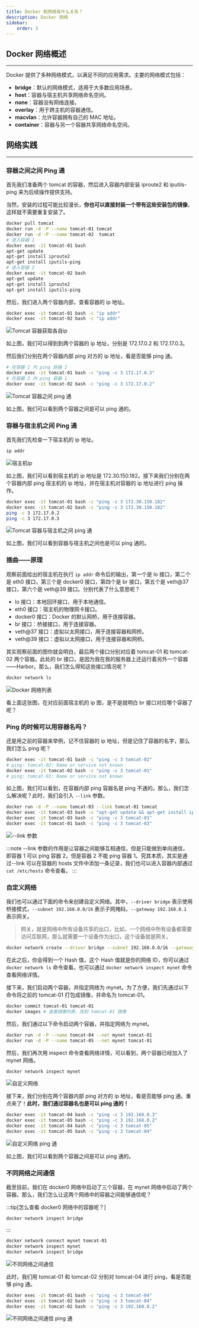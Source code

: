 ---
title: Docker 和网络有什么关系？
description: Docker 网络
sidebar:
    order: 3
---

## Docker 网络概述

---

Docker 提供了多种网络模式，以满足不同的应用需求。主要的网络模式包括：

-   **bridge**：默认的网络模式，适用于大多数应用场景。
-   **host**：容器与宿主机共享网络命名空间。
-   **none**：容器没有网络连接。
-   **overlay**：用于跨主机的容器通信。
-   **macvlan**：允许容器拥有自己的 MAC 地址。
-   **container**：容器与另一个容器共享网络命名空间。

## 网络实践

---

### 容器之间之间 Ping 通

首先我们准备两个 tomcat 的容器，然后进入容器内部安装 iproute2 和 iputils-ping 来为后续操作提供支持。

当然，安装的过程可能比较漫长，**你也可以直接封装一个带有这些安装包的镜像**，这样就不需要重复安装了。

```bash
docker pull tomcat
docker run -d -P --name tomcat-01 tomcat
docker run -d -P --name tomcat-02  tomcat
# 进入容器 1
docker exec -it tomcat-01 bash
apt-get update
apt-get install iproute2
apt-get install iputils-ping
# 进入容器 2
docker exec -it tomcat-02 bash
apt-get update
apt-get install iproute2
apt-get install iputils-ping
```

然后，我们进入两个容器内部，查看容器的 ip 地址。

```bash
docker exec -it tomcat-01 bash -c "ip addr"
docker exec -it tomcat-02 bash -c "ip addr"
```

![Tomcat 容器获取各自ip](@src/assets/docker/tomcat-container-ip.png)

如上图，我们可以得到到两个容器的 ip 地址，分别是 172.17.0.2 和 172.17.0.3。

然后我们分别在两个容器内部 ping 对方的 ip 地址，看是否能够 ping 通。

```bash
# 在容器 1 内 ping 容器 2
docker exec -it tomcat-01 bash -c "ping -c 3 172.17.0.3"
# 在容器 2 内 ping 容器 1
docker exec -it tomcat-02 bash -c "ping -c 3 172.17.0.2"
```

![Tomcat 容器之间 ping 通](@src/assets/docker/tomcat-container-ping.png)

如上图，我们可以看到两个容器之间是可以 ping 通的。

### 容器与宿主机之间 Ping 通

首先我们先检查一下宿主机的 ip 地址。

```bash
ip addr
```

![宿主机ip](@src/assets/docker/host-ip.png)

如上图，我们可以看到宿主机的 ip 地址是 172.30.150.182。接下来我们分别在两个容器内部 ping 宿主机的 ip 地址，并在宿主机对容器的 ip 地址进行 ping 操作。

```bash
docker exec -it tomcat-01 bash -c "ping -c 3 172.30.150.182"
docker exec -it tomcat-02 bash -c "ping -c 3 172.30.150.182"
ping -c 3 172.17.0.2
ping -c 3 172.17.0.3
```

![Tomcat 容器与宿主机之间 ping 通](@src/assets/docker/tomcat-container-host-ping.png)

如上图，我们可以看到容器与宿主机之间也是可以 ping 通的。

### 插曲——原理

观察前面给出的宿主机在执行 `ip addr` 命令后的输出，第一个是 lo 接口，第二个是 eth0 接口，第三个是 docker0 接口，第四个是 br 接口，第五个是 veth@37 接口，第六个是 veth@39 接口。分别代表了什么意思呢？

-   lo 接口：本地回环接口，用于本地通信。
-   eth0 接口：宿主机的物理网卡接口。
-   docker0 接口：Docker 的默认网桥，用于连接容器。
-   br 接口：桥接接口，用于连接容器。
-   veth@37 接口：虚拟以太网接口，用于连接容器和网桥。
-   veth@39 接口：虚拟以太网接口，用于连接容器和网桥。

其实观察前面的图你就会明白，最后两个接口分别对应着 tomcat-01 和 tomcat-02 两个容器。此处的 br 接口，是因为我在我的服务器上还运行着另外一个容器——Harbor。那么，我们怎么得知这些接口情况呢？

```bash
docker network ls
```

![Docker 网络列表](@src/assets/docker/docker-network-list.png)

看上面这张图，在对应前面宿主机的 ip 图，是不是就明白 br 接口对应哪个容器了呢？

### Ping 的时候可以用容器名吗？

还是用之前的容器来举例，记不住容器的 ip 地址，但是记住了容器的名字，那么我们怎么 ping 呢？

```bash
docker exec -it tomcat-01 bash -c "ping -c 3 tomcat-02"
# ping: tomcat-02: Name or service not known
docker exec -it tomcat-02 bash -c "ping -c 3 tomcat-01"
# ping: tomcat-01: Name or service not known
```

如上图，我们可以看到，在容器内部 ping 容器名是 ping 不通的。那么，我们怎么解决呢？此时，我们会引入 `--link` 参数。

```bash
docker run -d -P --name tomcat-03 --link tomcat-01 tomcat
docker exec -it tomcat-03 bash -c "apt-get update && apt-get install iproute2 iputils-ping -y"
docker exec -it tomcat-03 bash -c "ping -c 3 tomcat-01"
docker exec -it tomcat-01 bash -c "ping -c 3 tomcat-03"
```

![--link 参数](@src/assets/docker/docker-container-link.png)

:::note
--link 参数的作用是让容器之间能够互相通信，但是只能做到单向通信，即容器 1 可以 ping 容器 2，但是容器 2 不能 ping 容器 1。究其本质，其实是通过--link 可以在容器的 hosts 文件中添加一条记录，我们也可以进入容器内部通过 `cat /etc/hosts` 命令查看。
:::

### 自定义网络

我们也可以通过下面的命令来创建自定义网络。其中，`--driver bridge` 表示使用桥接模式，`--subnet 192.168.0.0/16` 表示子网掩码，`--gateway 192.168.0.1` 表示网关。

> 网关，就是网络中所有设备共享的出口，比如，一个网络中所有设备都需要访问互联网，那么就需要一个设备作为出口，这个设备就是网关。

```bash
docker network create --driver bridge --subnet 192.168.0.0/16 --gateway 192.168.0.1 mynet
```

在此之后，你会得到一个 Hash 值，这个 Hash 值就是你的网络 ID，你可以通过 `docker network ls` 命令查看。也可以通过 `docker network inspect mynet` 命令查看网络详情。

接下来，我们启动两个容器，并指定网络为 mynet。为了方便，我们先通过以下命令将之前的 tomcat-01 打包成镜像，并命名为 tomcat-01。

```bash
docker commit tomcat-01 tomcat-01
docker images # 查看镜像列表，找到 tomcat-01 镜像
```

然后，我们通过以下命令启动两个容器，并指定网络为 mynet。

```bash
docker run -d -P --name tomcat-04 --net mynet tomcat-01
docker run -d -P --name tomcat-05 --net mynet tomcat-01
```

然后，我们再次用 inspect 命令查看网络详情，可以看到，两个容器已经加入了 mynet 网络。

```bash
docker network inspect mynet
```

![自定义网络](@src/assets/docker/docker-network-custom.png)

接下来，我们分别在两个容器内部 ping 对方的 ip 地址，看是否能够 ping 通。重点来了！**此时，我们通过容器名也是可以 ping 通的！**

```bash
docker exec -it tomcat-04 bash -c "ping -c 3 192.168.0.3"
docker exec -it tomcat-05 bash -c "ping -c 3 192.168.0.2"
docker exec -it tomcat-04 bash -c "ping -c 3 tomcat-05"
docker exec -it tomcat-05 bash -c "ping -c 3 tomcat-04"
```

![自定义网络 ping 通](@src/assets/docker/docker-network-custom-ping.png)

如上图，我们可以看到两个容器之间是可以 ping 通的。

### 不同网络之间通信

截至目前，我们在 docker0 网络中启动了三个容器，在 mynet 网络中启动了两个容器。那么，我们怎么让这两个网络中的容器之间能够通信呢？

:::tip[怎么查看 docker0 网络中的容器呢？]

```bash
docker network inspect bridge
```

:::

```bash
docker network connect mynet tomcat-01
docker network inspect mynet
docker network inspect bridge
```

![不同网络之间通信](@src/assets/docker/docker-network-connect.png)

此时，我们用 tomcat-01 和 tomcat-02 分别对 tomcat-04 进行 ping，看是否能够 ping 通。

```bash
docker exec -it tomcat-01 bash -c "ping -c 3 tomcat-04"
docker exec -it tomcat-02 bash -c "ping -c 3 tomcat-04"
docker exec -it tomcat-02 bash -c "ping -c 3 192.168.0.2"
```

![不同网络之间通信 ping 通](@src/assets/docker/docker-network-connect-ping.png)
